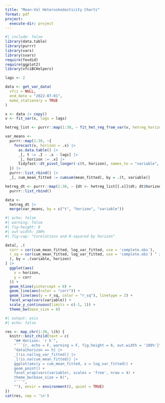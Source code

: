 ```yaml
---
title: "Mean-Vol Heteroskedasticity Charts"
format: pdf
project:
  execute-dir: project
---
```


```r
#| include: false
library(data.table)
library(purrr)
library(vars)
library(svars)
require(fevdid)
require(ggplot2)
library(vfciBCHelpers)
```

```r
lags <- 2

data <- get_var_data(
  vfci = NULL,
  end_date = "2022-07-01",
  make_stationary = TRUE
)

x <- data |> copy()
v <- fit_var(x, lags = lags)

hetreg_list <- purrr::map(1:30, ~ fit_het_reg_from_var(v, hetreg_horizon = .x))

var_means <-
  purrr::map(1:30, ~{
    forecast(v, horizon = .x) |>
      as.data.table() |> 
      _[, t := .I - .x - lags] |>
      _[, horizon := .x] |>
      tidyfast::dt_pivot_longer(-c(t, horizon), names_to = "variable", values_to = "mean_fitted")
  }) |>
  purrr::list_rbind() |>
  _[, cum_mean_fitted := cumsum(mean_fitted), by = .(t, variable)] 

hetreg_dt <- purrr::map(1:30, ~ {dt <- hetreg_list[[.x]]$dt; dt$horizon = .x; dt}) |>
  purrr::list_rbind()

data <- 
  hetreg_dt |> 
  merge(var_means, by = c("t", "horizon", "variable"))

```

```r
#| echo: false
#| warning: false
#| fig-height: 8
#| out-width: 100%
#| fig-cap: "Corelations and R-squared by horizon"

data[, .(
  corr = cor(cum_mean_fitted, log_var_fitted, use = 'complete.obs'),
  r_sq = cor(cum_mean_fitted, log_var_fitted, use = 'complete.obs') ^ 2
  ), by = .(variable, horizon)
] |>
  ggplot(aes(
    x = horizon,
    y = corr
  )) +
  geom_hline(yintercept = 0) + 
  geom_line(aes(color = "corr")) +
  geom_line(aes(y = r_sq, color = "r_sq"), linetype = 2) +
  facet_wrap(vars(variable)) +
  scale_y_continuous(limits = c(-1, 1)) + 
  theme_bw(base_size = 8)

```



```r
#| output: asis
#| echo: false

res <- map_chr(1:30, \(h) {
  knitr::knit_child(text = c(
    "## Horizon: `r h`",
    "```{r, echo = F, warning = F, fig.height = 6, out.width = '100%'}",
    "data[horizon == h] |>
    _[!is.na(log_var_fitted)] |>
    _[!is.na(cum_mean_fitted)] |>
    ggplot(aes(y = cum_mean_fitted, x = log_var_fitted)) +
    geom_point() +
    facet_wrap(vars(variable), scales = 'free', nrow = 4) +
    theme_bw(base_size = 8)",
    "```",
    ""), envir = environment(), quiet = TRUE)
})
cat(res, sep = '\n')
```

